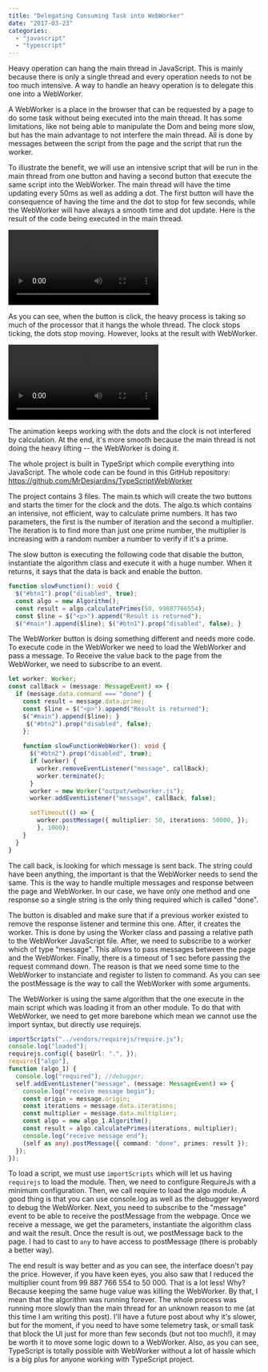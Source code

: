 ```yaml
---
title: "Delegating Consuming Task into WebWorker"
date: "2017-03-23"
categories: 
  - "javascript"
  - "typescript"
---
```


Heavy operation can hang the main thread in JavaScript. This is mainly because there is only a single thread and every operation needs to not be too much intensive. A way to handle an heavy operation is to delegate this one into a WebWorker.

A WebWorker is a place in the browser that can be requested by a page to do some task without being executed into the main thread. It has some limitations, like not being able to manipulate the Dom and being more slow, but has the main advantage to not interfere the main thread. All is done by messages between the script from the page and the script that run the worker.

To illustrate the benefit, we will use an intensive script that will be run in the main thread from one button and having a second button that execute the same script into the WebWorker. The main thread will have the time updating every 50ms as well as adding a dot. The first button will have the consequence of having the time and the dot to stop for few seconds, while the WebWorker will have always a smooth time and dot update. Here is the result of the code being executed in the main thread.

![](videos/MainThreadBlocking.mp4)

As you can see, when the button is click, the heavy process is taking so much of the processor that it hangs the whole thread. The clock stops ticking, the dots stop moving. However, looks at the result with WebWorker.

![](videos/MainThreadNonBlocking.mp4)

The animation keeps working with the dots and the clock is not interfered by calculation. At the end, it's more smooth because the main thread is not doing the heavy lifting -- the WebWorker is doing it.

The whole project is built in TypeSript which compile everything into JavaScript. The whole code can be found in this GitHub repository: https://github.com/MrDesjardins/TypeScriptWebWorker

The project contains 3 files. The main.ts which will create the two buttons and starts the timer for the clock and the dots. The algo.ts which contains an intensive, not efficient, way to calculate prime numbers. It has two parameters, the first is the number of iteration and the second a multiplier. The iteration is to find more than just one prime number, the multiplier is increasing with a random number a number to verify if it's a prime.

The slow button is executing the following code that disable the button, instantiate the algorithm class and execute it with a huge number. When it returns, it says that the data is back and enable the button.

```typescript
function slowFunction(): void { 
  $("#btn1").prop("disabled", true); 
  const algo = new Algorithm(); 
  const result = algo.calculatePrimes(50, 99887766554); 
  const $line = $("<p>").append("Result is returned"); 
  $("#main").append($line); $("#btn1").prop("disabled", false); } 
``` 

The WebWorker button is doing something different and needs more code. To execute code in the WebWorker we need to load the WebWorker and pass a message. To Receive the value back to the page from the WebWorker, we need to subscribe to an event.

```typescript
let worker: Worker; 
const callBack = (message: MessageEvent) => { 
  if (message.data.command === "done") { 
    const result = message.data.prime; 
    const $line = $("<p>").append("Result is returned"); 
    $("#main").append($line); }
     $("#btn2").prop("disabled", false); 
    }; 
    
    function slowFunctionWebWorker(): void { 
      $("#btn2").prop("disabled", true); 
      if (worker) { 
        worker.removeEventListener("message", callBack); 
        worker.terminate(); 
      } 
      worker = new Worker("output/webworker.js"); 
      worker.addEventListener("message", callBack, false);

      setTimeout(() => { 
        worker.postMessage({ multiplier: 50, iterations: 50000, }); 
        }, 1000); 
    }
  }
} 
``` 

The call back, is looking for which message is sent back. The string could have been anything, the important is that the WebWorker needs to send the same. This is the way to handle multiple messages and response between the page and WebWorker. In our case, we have only one method and one response so a single string is the only thing required which is called "done".

The button is disabled and make sure that if a previous worker existed to remove the response listener and termine this one. After, it creates the worker. This is done by using the Worker class and passing a relative path to the WebWorker JavaScript file. After, we need to subscribe to a worker which of type "message". This allows to pass messages between the page and the WebWorker. Finally, there is a timeout of 1 sec before passing the request command down. The reason is that we need some time to the WebWorker to instanciate and register to listen to command. As you can see the postMessage is the way to call the WebWorker with some arguments.

The WebWorker is using the same algorithm that the one execute in the main script which was loading it from an other module. To do that with WebWorker, we need to get more barebone which mean we cannot use the import syntax, but directly use requirejs.

```typescript
importScripts("../vendors/requirejs/require.js"); 
console.log("loaded"); 
requirejs.config({ baseUrl: ".", }); 
require(["algo"], 
function (algo_1) { 
  console.log("required"); //debugger; 
  self.addEventListener("message", (message: MessageEvent) => { 
    console.log("receive message begin"); 
    const origin = message.origin; 
    const iterations = message.data.iterations; 
    const multiplier = message.data.multiplier; 
    const algo = new algo_1.Algorithm(); 
    const result = algo.calculatePrimes(iterations, multiplier); 
    console.log("receive message end"); 
    (self as any).postMessage({ command: "done", primes: result }); 
  }); 
}); 
``` 

To load a script, we must use `importScripts` which will let us having `requirejs` to load the module. Then, we need to configure RequireJs with a minimum configuration. Then, we call require to load the algo module. A good thing is that you can use console.log as well as the debugger keyword to debug the WebWorker. Next, you need to subscribe to the "message" event to be able to receive the postMessage from the webpage. Once we receive a message, we get the parameters, instantiate the algorithm class and wait the result. Once the result is out, we postMessage back to the page. I had to cast to `any` to have access to postMessage (there is probably a better way).

The end result is way better and as you can see, the interface doesn't pay the price. However, if you have keen eyes, you also saw that I reduced the multiplier count from 99 887 766 554 to 50 000. That is a lot less! Why? Because keeping the same huge value was killing the WebWorker. By that, I mean that the algorithm was running forever. The whole process was running more slowly than the main thread for an unknown reason to me (at this time I am writing this post). I'll have a future post about why it's slower, but for the moment, if you need to have some telemetry task, or small task that block the UI just for more than few seconds (but not too much!), it may be worth it to move some logic down to a WebWorker. Also, as you can see, TypeScript is totally possible with WebWorker without a lot of hassle which is a big plus for anyone working with TypeScript project.
